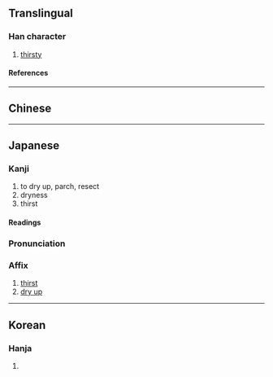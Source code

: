{{also|渴|混}}
{{character info/new}}
==Translingual==

===Han character===
{{Han char|rn=85|rad=水|as=08|sn=11|four=|canj=EAPP,XEAPP|ids=⿰氵⿱日匂}}

# [[thirsty]]

====References====
{{Han ref|kx=0633.371|dkj=17748|hdz=80023.210|uh=6E07}}

----

==Chinese==
{{zh-see|渴|v}}

----

==Japanese==
{{ja-kanji forms|渇|渴}}

===Kanji===
{{ja-kanji|grade=c|rs=水08|kyu=渴}}

# to dry up, parch, resect
# dryness
# thirst

====Readings====
{{ja-readings
|kanon=かつ
|kun=かわ-く, かわき
}}

{{ja-kanjitab|かつ|yomi=o}}

===Pronunciation===
{{ja-pron|かつ|y=o}}

===Affix===
{{ja-pos|affix|かつ}}

# [[thirst]]
# [[dry up]]

----

==Korean==

===Hanja===
{{ko-hanja|hangeul=[[갈]], [[걸]]|eumhun=|rv=gal, geol|mr=kal, kŏl|y=kal, kel}}

# {{defn|lang=ko|sort=水08}}